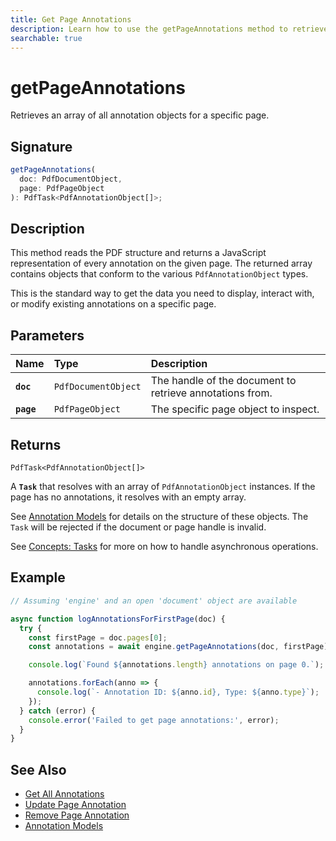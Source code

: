 ```yaml
---
title: Get Page Annotations 
description: Learn how to use the getPageAnnotations method to retrieve all annotations for a single PDF page. 
searchable: true
---
```


# getPageAnnotations

Retrieves an array of all annotation objects for a specific page.

## Signature

```typescript
getPageAnnotations(
  doc: PdfDocumentObject,
  page: PdfPageObject
): PdfTask<PdfAnnotationObject[]>;
```

## Description

This method reads the PDF structure and returns a JavaScript representation of every annotation on the given page. The returned array contains objects that conform to the various `PdfAnnotationObject` types.

This is the standard way to get the data you need to display, interact with, or modify existing annotations on a specific page.

## Parameters

| Name | Type | Description |
| :--- | :--- | :--- |
| **`doc`** | `PdfDocumentObject` | The handle of the document to retrieve annotations from. |
| **`page`** | `PdfPageObject` | The specific page object to inspect. |

## Returns

`PdfTask<PdfAnnotationObject[]>`

A **`Task`** that resolves with an array of `PdfAnnotationObject` instances. If the page has no annotations, it resolves with an empty array.

See [Annotation Models](./annotation-models.md) for details on the structure of these objects. The `Task` will be rejected if the document or page handle is invalid.

See [Concepts: Tasks](../tasks.md) for more on how to handle asynchronous operations.

## Example

```typescript
// Assuming 'engine' and an open 'document' object are available

async function logAnnotationsForFirstPage(doc) {
  try {
    const firstPage = doc.pages[0];
    const annotations = await engine.getPageAnnotations(doc, firstPage).toPromise();

    console.log(`Found ${annotations.length} annotations on page 0.`);

    annotations.forEach(anno => {
      console.log(`- Annotation ID: ${anno.id}, Type: ${anno.type}`);
    });
  } catch (error) {
    console.error('Failed to get page annotations:', error);
  }
}
```

## See Also

  - [Get All Annotations](./get-all-annotations.md)
  - [Update Page Annotation](./update-page-annotation.md)
  - [Remove Page Annotation](./remove-page-annotation.md)
  - [Annotation Models](./annotation-models.md)